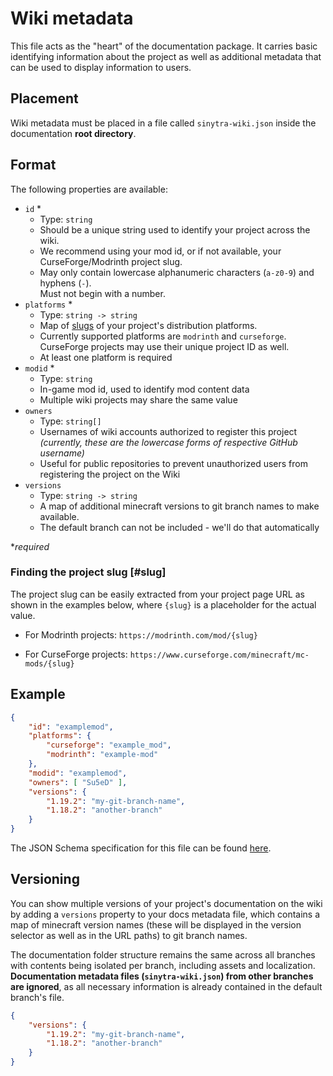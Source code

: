 
# Wiki metadata

This file acts as the "heart" of the documentation package. It carries basic identifying information about the project
as well as additional metadata that can be used to display information to users.

## Placement

Wiki metadata must be placed in a file called `sinytra-wiki.json` inside the documentation **root directory**.

<FileTree>
    <FileTreeFolder name="<root>" defaultOpen>
        <FileTreeFile name="sinytra-wiki.json"/>
    </FileTreeFolder>
</FileTree>

## Format

The following properties are available:
- `id` <span className="text-rose-400!">*</span>
  - Type: `string`
  - Should be a unique string used to identify your project across the wiki.
  - We recommend using your mod id, or if not available, your CurseForge/Modrinth project slug.
  - May only contain lowercase alphanumeric characters (`a-z0-9`) and hyphens (`-`).<br/>
    Must not begin with a number.
- `platforms` <span className="text-rose-400!">*</span>
  - Type: `string -> string`
  - Map of [slugs](#slug) of your project's distribution platforms.
  - Currently supported platforms are `modrinth` and `curseforge`. CurseForge projects may use their unique project ID as well.
  - At least one platform is required
- `modid` <span className="text-rose-400!">*</span>
  - Type: `string`
  - In-game mod id, used to identify mod content data
  - Multiple wiki projects may share the same value
- `owners`
  - Type: `string[]`
  - Usernames of wiki accounts authorized to register this project<br/>
    *(currently, these are the lowercase forms of respective GitHub username)*
  - Useful for public repositories to prevent unauthorized users from registering the project on the Wiki
- `versions`
  - Type: `string -> string`
  - A map of additional minecraft versions to git branch names to make available.
  - The default branch can not be included - we'll do that automatically

**required*

### Finding the project slug [#slug]

The project slug can be easily extracted from your project page URL as shown in the examples below, where `{slug}`
is a placeholder for the actual value.

- For Modrinth projects: `https://modrinth.com/mod/{slug}`

- For CurseForge projects: `https://www.curseforge.com/minecraft/mc-mods/{slug}`

## Example

```json filename="sinytra-wiki.json"
{
    "id": "examplemod",
    "platforms": {
        "curseforge": "example_mod",
        "modrinth": "example-mod"
    },
    "modid": "examplemod",
    "owners": [ "Su5eD" ],
    "versions": {
        "1.19.2": "my-git-branch-name",
        "1.18.2": "another-branch"
    }
}
```

The JSON Schema specification for this file can be found [here](/sinytra-wiki.schema.json).

## Versioning

You can show multiple versions of your project's documentation on the wiki by adding a `versions` property to your
docs metadata file, which contains a map of minecraft version names (these will be displayed in the version selector
as well as in the URL paths) to git branch names.

The documentation folder structure remains the same across all branches with contents being isolated per branch,
including assets and localization. **Documentation metadata files (`sinytra-wiki.json`) from other branches are ignored**,
as all necessary information is already contained in the default branch's file.

```json filename="sinytra-wiki.json"
{
    "versions": {
        "1.19.2": "my-git-branch-name",
        "1.18.2": "another-branch"
    }
}
```
